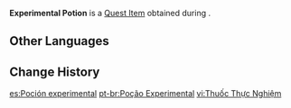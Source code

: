 {{Item Infobox
|id           = 100704
|image        = Item Experimental Potion.png
|type         = Quest Items
|quality      = 5
|description  = A potion that Albedo made using alchemy. Despite its unusual color, Albedo insists that the potion will work just as expected. Drinking it should not cause any adverse side effects.
|source1      = Obtained during [[The First Experiment: Elements]]
}}
'''Experimental Potion''' is a [[Quest Item]] obtained during {{Quest|The First Experiment: Elements}}.

==Other Languages==
{{Other Languages
|default_hidden = 1
|en      = Experimental Potion
|zhs     = 实验用药剂
|zhs_rm  = Shíyàn-yòng Yàojì
|zht     = 實驗用藥劑
|zht_rm  = Shíyàn-yòng Yàojì
|ja      = 実験用薬剤
|ja_rm   = Jikkenyou Yakuzai{{Assumed}}
|ko      = 실험용 포션
|es      = Poción experimental
|fr      = Potion expérimentale
|ru      = Экспериментальное зелье
|th      = โพชั่นที่ใช้ในการทดลอง
|th_rm   = 
|vi      = Thuốc Thực Nghiệm
|de      = Experimenteller Trank
|id      = Potion untuk Eksperimen
|pt      = Poção Experimental
|tr      = Deneysel İksir
|it      = Pozione sperimentale
}}

==Change History==
{{Change History|1.2}}

[[es:Poción experimental]]
[[pt-br:Poção Experimental]]
[[vi:Thuốc Thực Nghiệm]]